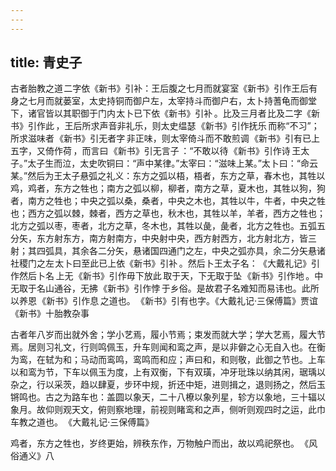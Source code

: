 ```yaml
---
---
---
```

title: 青史子
---



古者胎教之道 二字依《新书》引补：王后腹之七月而就宴室《新书》引作王后有身之七月而就蒌室，太史持铜而御户左，太宰持斗而御户右，太卜持蓍龟而御堂下，诸官皆以其职御于门内 太卜已下依《新书》引补 。比及三月者 比及二字《新书》引作此 ，王后所求声音非礼乐，则太史缊瑟 《新书》引作抚乐 而称“不习”；所求滋味者 《新书》引无者字 非正味，则太宰倚斗而不敢煎调 《新书》引有已上五字，又倚作荷 ，而言曰 《新书》引无言子 ：“不敢以待 《新书》引作诗 王太子。”太子生而泣，太史吹铜曰：“声中某律。”太宰曰：“滋味上某。”太卜曰：“命云某。”然后为王太子悬弧之礼义：东方之弧以梧，梧者，东方之草，春木也，其牲以鸡，鸡者，东方之牲也；南方之弧以柳，柳者，南方之草，夏木也，其牲以狗，狗者，南方之牲也；中央之弧以桑，桑者，中央之木也，其牲以牛，牛者，中央之牲也；西方之弧以棘，棘者，西方之草也，秋木也，其牲以羊，羊者，西方之牲也；北方之弧以枣，枣者，北方之草，冬木也，其牲以彘，彘者，北方之牲也。五弧五分矢，东方射东方，南方射南方，中央射中央，西方射西方，北方射北方，皆三射；其四弧具，其余各二分矢，悬诸国四通门之左，中央之弧亦具，余二分矢悬诸社稷门之左 太卜曰至此已上依《新书》引补 。然后卜王太子名： 《大戴礼记》引作然后卜名 上无 《新书》引作毋下放此 取于天，下无取于坠 《新书》引作地 。中无取于名山通谷，无拂 《新书》引作悖 于乡俗。是故君子名难知而易讳也。此所以养恩 《新书》引作息 之道也。 《新书》引有也字。《大戴礼记·三保傅篇》贾谊《新书》十胎教杂事 

古者年八岁而出就外舍；学小艺焉，履小节焉；束发而就大学；学大艺焉，履大节焉。居则习礼文，行则鸣佩玉，升车则闻和鸾之声，是以非僻之心无自入也。在衡为鸾，在轼为和；马动而鸾鸣，鸾鸣而和应；声曰和，和则敬，此御之节也。上车以和鸾为节，下车以佩玉为度，上有双衡，下有双璜，冲牙玭珠以纳其闲，琚瑀以杂之，行以采茨，趋以肆夏，步环中规，折还中矩，进则揖之，退则扬之，然后玉锵鸣也。古之为路车也：盖圆以象天，二十八橑以象列星，轸方以象地，三十辐以象月。故仰则观天文，俯则察地理，前视则睹鸾和之声，侧听则观四时之运，此巾车教之道也。 《大戴礼记·三保傅篇》 

鸡者，东方之牲也，岁终更始，辨秩东作，万物触户而出，故以鸡祀祭也。 《风俗通义》八